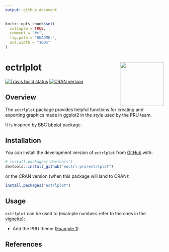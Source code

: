```yaml
---
output: github_document
---
```


<!-- README.md is generated from README.Rmd. Please edit that file -->

```r
knitr::opts_chunk$set(
  collapse = TRUE,
  comment = "#>",
  fig.path = "README-",
  out.width = "100%"
)
```
# ectrlplot <img src="man/figures/logo.svg" align="right" height="139" />

[![Travis build status](https://travis-ci.org/euctrl-pru/ectrlplot.svg?branch=master)](https://travis-ci.org/euctrl-pru/ectrlplot)
[![CRAN version](https://www.r-pkg.org/badges/version/ectrlplot)](https://cran.r-project.org/package=ectrlplot)


## Overview

The `ectrlplot` package provides helpful functions for creating and exporting graphics made in ggplot2 in the style used by the PRU team.

It is inspired by BBC [bbplot](https://github.com/bbc/bbplot) package.

## Installation

You can install the development version of `ectrlplot` from 
[GitHub](https://github.com/euctrl-pru/ectrlplot) with:

```r
# install.packages('devtools')
devtools::install_github("euctrl-pru/ectrlplot")
```

or the CRAN version (when this package will land to CRAN):

```r
install.packages("ectrlplot")
```

## Usage

`ectrlplot` can be used to (example numbers refer to the
ones in the [vignette][vignette]):

* Add the PRU theme ([Example 1][ex1]).

[vignette]: <https://ectrlplot.ansperformance.eu/articles/my-vignette.html> "ectrlplot vignette"
[ex1]: <https://ectrlplot.ansperformance.eu/articles/my-vignette.html#example-01> "Example 1"


## References
